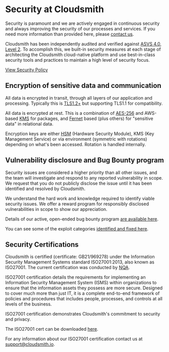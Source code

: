 
# Security at Cloudsmith
Security is paramount and we are actively engaged in continuous security and always improving the security of our processes and services. If you need more information than provided here, please [contact us](https://cloudsmith.com/company/contact-us).

Cloudsmith has been independently audited and verified against [ASVS 4.0, Level 2](https://owasp.org/www-project-application-security-verification-standard/). To accomplish this, we built-in security measures at each stage of architecting the Cloudsmith cloud-native platform and use best-in-class security tools and practices to maintain a high level of security focus.

[View Security Policy](/policy-management/security-policy)


## Encryption of sensitive data and communication

All data is encrypted in transit, through all layers of our application and processing. Typically this is [TLS1.2+](https://en.wikipedia.org/wiki/Transport_Layer_Security) but supporting TLS1.1 for compatibility. 

All data is encrypted at rest. This is a combination of [AES-256](https://en.wikipedia.org/wiki/Advanced_Encryption_Standard) and AWS-based [KMS](https://aws.amazon.com/kms/) for packages, and [Fernet](https://cryptography.io/en/latest/fernet/) based (plus others) for "sensitive data" in relational data.

Encryption keys are either [HSM](https://en.wikipedia.org/wiki/Hardware_security_module) (Hardware Security Module), KMS (Key Management Service) or via environment (symmetric with rotations) depending on what's been accessed. Rotation is handled internally.

## Vulnerability disclosure and Bug Bounty program

Security issues are considered a higher priority than all other issues, and the team will investigate and respond to any reported vulnerability in scope. We request that you do not publicly disclose the issue until it has been identified and resolved by Cloudsmith.

We understand the hard work and knowledge required to identify viable security issues. We offer a reward program for responsibly disclosed vulnerabilities in scope to show our appreciation.

Details of our active, open-ended bug bounty program [are available here](/bug-bounty-program).

You can see some of the exploit categories [identified and fixed here](/exploits-hall-of-fame).

## Security Certifications

<BlockImage src={img} alt=""></BlockImage>

Cloudsmith is certified (certificate: GB21/969278) under the Information Security Management Systems standard ISO27001:2013, also known as ISO27001. The current certification was conducted by [NQA](https://www.nqa.com).

ISO27001 certification details the requirements for implementing an Information Security Management System (ISMS) within organizations to ensure that the information assets they possess are more secure. Designed to cover much more than just IT, it is a complete end-to-end framework of policies and procedures that includes people, processes, and controls at all levels of the business.

ISO27001 certification demonstrates Cloudsmith's commitment to security and privacy.

The ISO27001 cert can be downloaded [here](https://dl.cloudsmith.io/public/cloudsmith/cloudsmith-documentation/raw/files/CloudsmithLtd-ISMS2K22.pdf).

For any information about our ISO27001 certification contact us at [support@cloudsmith.io](mailto:support@cloudsmith.io).
